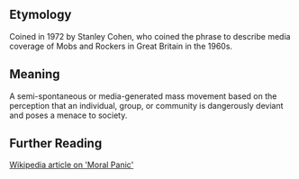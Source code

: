== Etymology ==

Coined in 1972 by Stanley Cohen, who coined the phrase to describe media coverage of Mobs and Rockers in Great Britain in the 1960s.

== Meaning ==

A semi-spontaneous or media-generated mass movement based on the perception that an individual, group, or community is dangerously deviant and poses a menace to society.

== Further Reading ==

[http://www.wikipedia.org/wiki/Moral_panic Wikipedia article on 'Moral Panic']